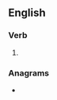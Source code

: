 {{also|maculâtes}}
==English==

===Verb===
{{head|en|verb form}}

# {{en-third-person singular of|maculate}}

===Anagrams===
* {{anagrams|en|masculate}}